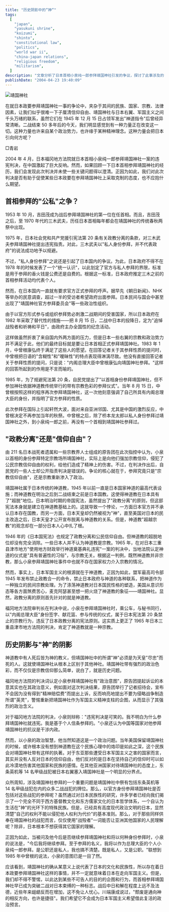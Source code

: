 ```yaml
---
title: "历史阴影中的“神“"
tags:
  [
    "japan",
    "yasukuni shrine",
    "koizumi",
    "shinto",
    "constitutional law",
    "politics",
    "world war ii",
    "china-japan relations",
    "religious freedom",
    "militarism",
  ]
description: "文章分析了日本首相小泉纯一郎参拜靖国神社引发的争议，探讨了此事涉及的政教分离、信仰自由及历史问题。作者回顾了战后日本历届首相参拜靖国神社的历史，指出参拜的政治含义远超宗教意义，特别是考虑到靖国神社祭祀包括东条英机在内的 14 名甲级战犯。福冈法院的违宪判决厘清了神道教的宗教属性，但未能解决靖国神社作为日军侵略象征的历史争议，以及政府高层参拜对亚洲邻国造成的伤害。"
publishDate: "2004-04-23 19:40:09"
---
```


![靖国神社](http://www.nanfangdaily.com.cn/zm/20040422/xw/tx2/200404220049_267196.jpg)

在就日本政要参拜靖国神社一事的争论中，夹杂于其间的民族、国家、宗教、法律因素，让我们似乎很难一下子厘清信仰自由、靖国神社与日本右翼、军国主义之间千头万绪的联系，虽然它们在 1945 年 12 月 15 日占领军发出"神道指令"后曾经异常清晰。二战结束 50 多年后的今天，我们明显感觉到有一种力量正在改变这一切。这种力量也许来自某个政治势力，也许缘于某种精神理念。这种力量会把日本引向何方呢？

□青岩

2004 年 4 月，日本福冈地方法院就日本首相小泉纯一郎参拜靖国神社一案的违宪判决，在中国激起了巨大反响。然而，如果回顾一下日本首相参拜靖国神社的经历，我们会发现此次判决并未使一些关键问题得以澄清。正因为如此，我们对此次判决是否有助于促使某些日本政要在参拜靖国神社上采取克制的态度，也不应抱什么期望。

## 首相参拜的"公私"之争？

1953 年 10 月，吉田茂成为战后参拜靖国神社的第一位在任首相。而且，吉田茂之后，至 1970 年代的三木武夫，历任日本首相每年都会在靖国神社的传统春秋两祭中出现。

1975 年，日本社会党和共产党援引宪法第 20 条有关政教分离的条款，对三木武夫参拜靖国神社提出违宪指责。对此，三木武夫以"私人身份参拜，并不代表政府"的说法成功地予以规避。

不过，"私人身份参拜"之说还是引起了日本国内的争议。为此，日本政府不得不在 1978 年的时候发表了一个"统一认识"，以此划定了官方与私人参拜的界限，标准是用于参拜的香火钱是公费还是自费的。根据这一标准，日本政府推定三木之前的首相参拜活动均代表个人。

然而，在日本国内一直就有要求官方正式参拜的呼声。据早先《朝日新闻》、NHK 等举办的民意调查，超过一半的受访者希望政府出面参拜。日本民间与国会中甚至出现了"靖国神社官方参拜委员会"等一些政治性组织。

由于以官方形式参与或组织参拜势必刺激二战期间的受害国家，所以日本政府在 1982 年采取了替代性的措施——把 8 月 15 日，二战中日本的投降日，定为"追悼战殁者和祈祷和平日"，由政府主办全国性的纪念活动。

这样做虽然折衷了来自国内外两方面的压力，但是日本一些右翼的宗教和政治势力并不满足于此，他们的最终目标就是要让日本首相正式参拜靖国神社。1983 年 1 月，中曾根康弘终于满足了这些人的愿望。在回答记者关于其参拜性质的提问时，中曾根把日语的"含糊性"和"暧昧性"的特点表现得淋漓尽致。他没有直接回答记者关于参拜性质的提问，只是说："内阁总理大臣中曾根康弘向靖国神社参拜。"这样的回答所起到的作用是不言而喻的。

1985 年，为了规避宪法第 20 条，自民党提出了"以首相身份参拜靖国神社，但不参加神社依据神道教传统举行的带有宗教色彩的参拜仪式"。当年 8 月 15 日，中曾根按照这样的程序再次参拜靖国神社，这一次他刻意强调了自己所具有内阁总理大臣的身份，并指明了官方参拜的性质。

此次参拜在国际上引起轩然大波，面对来自亚洲邻国、尤其是中国的激烈反应，中曾根决定不再参加当年的秋祭。中曾根之后，除了桥本龙太郎以私人身份参拜过靖国神社之外，到小泉纯一郎之前，再没有一个首相到靖国神社参拜过。

## "政教分离"还是"信仰自由"？

由 211 名日本战死者遗属和一些宗教界人士组成的原告团在此次指控中认为，小泉以首相的身份参拜特定宗教场所靖国神社，实际上是向他们强加宗教信仰，侵犯了公民宗教信仰自由的权利，给他们造成了精神上的伤害。不过，在判决作出后，自民党的一些人士却公开指责判决是错误的。争论的核心就在于，参拜究竟只是"宗教信仰自由"，还是宗教重新渗入了政治。

靖国神社属于日本传统的神道教，1945 年以前一直是日本国家神道的最高代表设施；而神道教在明治之后到二战结束之前是日本国教。这使得神道教在日本具有了"超脱"地位。日本明治时期的帝国宪法，虽然提出了"政教分离"的原则，但这部宪法本身就是建立在神道教基础上的。这就导致一个悖论，一方面日本官方并不承认日本存在国教，而另一方面，日本天皇却仍然被视为"神"，直至美国对日本的民主改造之后，日本天皇才公开宣布脱离与神道教的关系。但是，神道教"超越宗教"的观念却在一部分日本人心中扎了根。

1946 年的《日本国宪法》也规定了政教分离和公民信仰自由。但神道教的超脱地位却没有完全消除。一些日本人并不认为神道教是宗教。1965 年，在对日本三重县津市地方"使用地方财政举行神道奠基典礼违宪"一案的判决中，当地法院认定神道的仪式是"具有普遍性的习俗"，与宗教无关。根据这一判例，既然神道教并非宗教，那么小泉参拜靖国神社事件中也就不存在国家权力介入宗教的情况。

然而，事实上，日本军国主义的根源就在于神道教，正因为如此，盟军最高司令部 1945 年发布禁止政教合一的命令，禁止日本政府与神道的各种联系，把神道作为一种独立的民间宗教处理。为了涤荡神道教对日本国民性格的塑造，美国从意识形态等各方面煞费苦心，麦克阿瑟甚至想一把火烧了神道教的象征——靖国神社。显然，政教分离的原则首先针对的就是神道教。

福冈地方法院审判长在判决中说，小泉在参拜靖国神社时，乘公车，与秘书同行，以"内阁总理大臣"身份签字、献花篮、参与传统的仪式，属于日本宪法第 20 条禁止的宗教行为，违反了日本政教分离的宪法原则。这实质上更正了 1965 年日本三重县津市地方法院的判决，肯定了神道教就是一种宗教。

## 历史阴影与"神"的阴影

神道教中有人死后皆为神的教义，但靖国神社中的所谓"神"必须是为天皇"尽忠"而死的人。这就使靖国神社从根本上区别于其他神社。靖国神社带有强烈的政治色彩，而不仅仅是宗教信仰那么简单，说白了，就是历史问题。

福冈地方法院的判决词认定小泉参拜靖国神社有"政治意图"，原告团提起诉讼的本意其实也在其政治意义，例如面对这次判决结果，原告团举行了记者招待会，宣布不会因为没有得到"精神赔偿费"而提出上诉，反而响亮地提出不要为侵略战争制造所谓"英灵"，警惕重新把靖国神社作为军国主义精神支柱的企图，从而显示了其强烈的政治含义。

对于福冈地方法院的判决，小泉则辩称："违宪判决是可笑的。我不明白为什么参拜靖国神社就违宪。我是基于个人信条参拜的。"小泉还认为中国等国家对他参拜靖国神社的抗议是干涉内政。

然而，以小泉的政治智慧，他当然知道这是一个政治问题。当年美国保留靖国神社的时候，或许根本没有想到神道教在这个民族心理中的烙印是如此之深，这个民族会对靖国神社带有这样的执著。对于东亚那些遭受日本军国主义之害的国家而言，其实并没有人反对日本的信仰自由，他们反对的是日本在坚持自己的信仰时可以如此冷漠地伤害其他国家和民族的感情。在其他亚洲国家对待靖国神社的态度上，东条英机等 14 名甲级战犯被日本右翼塞入靖国神社是一个明显的分界点。

众所周知，涉及靖国神社参拜的一个重要问题是靖国神社中祭有包括东条英机等 14 名甲级战犯在内的众多二战战犯的牌位。那么，以官方身份参拜靖国神社是否包括对这些战犯的参拜呢？虽然通过对日本民族性的研究，许多学者已经向我们揭示了一个完全不同于西方基督教文化和东方儒家文化的日本哲学体系，一个自认为生活在"神"的光环下的特殊民族。但是，已经具有高度现代政治文明的日本，显然清楚"自己的权利不能以侵犯他人权利为代价"的基本准则。那么，对于那些同样供奉在靖国神社的战犯而言，仅仅使用"战殁者"一词能否让亚洲其他国家的人民理解呢？除非，日本根本不想获得其它国家的理解。

正因为如此，当被问及他今后是否继续参拜靖国神社和将以何种身份参拜时，小泉的说法是，"今后我将继续参拜。至于参拜的名义，我将以作为总理大臣的个人小泉纯一郎参拜。是公职还是私人，我也搞不清楚。既是私人，又是公职。"联想到 1985 年中曾根的说法，小泉的意图已是一目了然。

应该看到，靖国神社的确从某意义上说代表了日本的文化和民族性，所以存在着日本政要参拜靖国神社这样的事情，并不一定就意味着日本在走向军国主义。但是，我们却不得不警惕，以此达到某些不可告人的目的的企图和行为，而首相参拜靖国神社早已成为突破二战对日本束缚的一种标志。战后中日和解在程度上远不及法德，近些年来龃龉反而在增加，这不免让人忧心。川端康成说过，"颓废是通向神的相反方向，也许是捷径"。我们希望它不会成为日本军国主义希望借此复活的政治预言。
